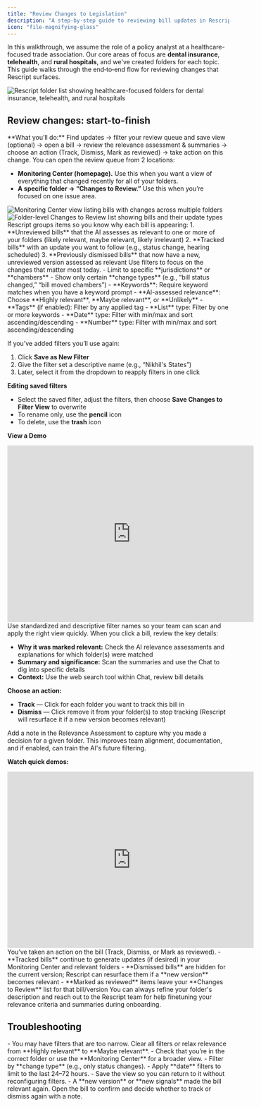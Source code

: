 ```yaml
---
title: "Review Changes to Legislation"
description: "A step‑by‑step guide to reviewing bill updates in Rescript using the Monitoring Center or folder views, with filters, saved views, and next steps."
icon: "file-magnifying-glass"
---
```


In this walkthrough, we assume the role of a policy analyst at a healthcare-focused trade association. Our core areas of focus are **dental insurance**, **telehealth**, and **rural hospitals**, and we've created folders for each topic. This guide walks through the end‑to‑end flow for reviewing changes that Rescript surfaces.

<Frame caption="Folders organized by policy area">
  <img 
    src="/images/healthcare_folders.png" 
    alt="Rescript folder list showing healthcare-focused folders for dental insurance, telehealth, and rural hospitals" 
  />
</Frame>


## Review changes: start-to-finish

<Info>
**What you’ll do:** Find updates → filter your review queue and save view (optional) → open a bill → review the relevance assessment & summaries → choose an action (Track, Dismiss, Mark as reviewed) → take action on this change. 
</Info>

<Steps>
<Step title="Go to your updates queue">
  You can open the review queue from 2 locations:

  - **Monitoring Center (homepage).** Use this when you want a view of everything that changed recently for all of your folders.
  - **A specific folder → “Changes to Review.”** Use this when you’re focused on one issue area.

  <Frame caption="Monitoring Center: updates from all of your folders">
    <img 
      src="/images/monitoring_center.png" 
      alt="Monitoring Center view listing bills with changes across multiple folders" 
    />
  </Frame><div className="mb-6"></div>

  <Frame caption="Folder view: updates scoped to a single issue area">
    <img 
      src="/images/folder-bills.png" 
      alt="Folder-level Changes to Review list showing bills and their update types" 
    />
  </Frame>

</Step>

<Step title="Understand the update types at a glance">
  Rescript groups items so you know why each bill is appearing:

  <Info>
  1. **Unreviewed bills** that the AI assesses as relevant to one or more of your folders (likely relevant, maybe relevant, likely irrelevant)
  2. **Tracked bills** with an update you want to follow (e.g., status change, hearing scheduled)  
  3. **Previously dismissed bills** that now have a new, unreviewed version assessed as relevant  
  </Info>

</Step>

<Step title="(Optional) Narrow the list with filters">
  Use filters to focus on the changes that matter most today.

  <AccordionGroup>
  <Accordion title="Bill-level filters (state, chamber, status, etc.)">
    - Limit to specific **jurisdictions** or **chambers**  
    - Show only certain **change types** (e.g., “bill status changed,” “bill moved chambers”)
  </Accordion>

  <Accordion title="Relevance filters">
    - **Keywords**: Require keyword matches when you have a keyword prompt  
    - **AI-assessed relevance**: Choose **Highly relevant**, **Maybe relevant**, or **Unlikely**  
    - **Tags** (if enabled): Filter by any applied tag
  </Accordion>

  <Accordion title="Customer metadata">
    - **List** type: Filter by one or more keywords  
    - **Date** type: Filter with min/max and sort ascending/descending  
    - **Number** type: Filter with min/max and sort ascending/descending
  </Accordion>
  </AccordionGroup>

</Step>

<Step title="(Optional) Save your filter view for reuse">

  If you’ve added filters you’ll use again:

  1. Click **Save as New Filter**  
  2. Give the filter set a descriptive name (e.g., “Nikhil's States”)  
  3. Later, select it from the dropdown to reapply filters in one click

  **Editing saved filters**
  - Select the saved filter, adjust the filters, then choose **Save Changes to Filter View** to overwrite  
  - To rename only, use the <Icon icon="pencil" iconType="regular" />  **pencil** icon  
  - To delete, use the <Icon icon="trash" iconType="regular" />  **trash** icon

  **View a Demo**
  
  <iframe
    width="560"
    height="400"
    src="https://www.loom.com/embed/f0c56f3fe045490db36aa20f3533ef40?sid=0c48898c-5318-43b2-9efe-c64e150cf3e4"
    title="How to use and save search filters"
    frameBorder="0"
    allow="accelerometer; autoplay; clipboard-write; encrypted-media; gyroscope; picture-in-picture"
    allowFullScreen
    style={{ width: '100%', borderRadius: '0.5rem' }}
  ></iframe>


  <Tip>
  Use standardized and descriptive filter names so your team can scan and apply the right view quickly.
  </Tip>
</Step>


<Step title="Open a bill and review the change">
  When you click a bill, review the key details:

  - **Why it was marked relevant:** Check the AI relevance assessments and explanations for which folder(s) were matched  
  - **Summary and significance:** Scan the summaries and use the Chat to dig into specific details
  - **Context:** Use the web search tool within Chat, review bill details

  **Choose an action:**
  - **Track** — Click  <Icon icon="plus" iconType="regular" /> for each folder you want to track this bill in 
  - **Dismiss** — Click  <Icon icon="minus" iconType="regular" /> remove it from your folder(s) to stop tracking (Rescript will resurface it if a new version becomes relevant)  

  <Tip>
  Add a note in the Relevance Assessment to capture why you made a decision for a given folder. This improves team alignment, documentation, and if enabled, can train the AI's future filtering.
  </Tip>

  **Watch quick demos:**

  <iframe
    width="560"
    height="400"
    src="https://www.loom.com/embed/ab8b26936fa2452a824b0752b6e1089f?sid=0043b474-7a1c-44aa-aa92-2adcaa20c7fd"
    title="Review from folder-level Changes to Review"
    frameBorder="0"
    allow="accelerometer; autoplay; clipboard-write; encrypted-media; gyroscope; picture-in-picture"
    allowFullScreen
    style={{ width: '100%', borderRadius: '0.5rem' }}
  ></iframe>

  <Check>
  You’ve taken an action on the bill (Track, Dismiss, or Mark as reviewed).
  </Check>
</Step>


<Step title="What happens next">
  - **Tracked bills** continue to generate updates (if desired) in your Monitoring Center and relevant folders  
  - **Dismissed bills** are hidden for the current version; Rescript can resurface them if a **new version** becomes relevant  
  - **Marked as reviewed** items leave your **Changes to Review** list for that bill/version

  <Note>
  You can always refine your folder's description and reach out to the Rescript team for help finetuning your relevance criteria and summaries during onboarding.
  </Note>
</Step>
</Steps>

## Troubleshooting

<AccordionGroup>
<Accordion title="I don’t see any items in Changes to Review">
- You may have filters that are too narrow. Clear all filters or relax relevance from **Highly relevant** to **Maybe relevant**.  
- Check that you’re in the correct folder or use the **Monitoring Center** for a broader view.
</Accordion>

<Accordion title="Too many items to review quickly">
- Filter by **change type** (e.g., only status changes).  
- Apply **date** filters to limit to the last 24–72 hours.  
- Save the view so you can return to it without reconfiguring filters.
</Accordion>

<Accordion title="Items I dismissed are back">
- A **new version** or **new signals** made the bill relevant again. Open the bill to confirm and decide whether to track or dismiss again with a note.
</Accordion>
</AccordionGroup>
